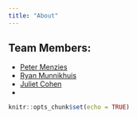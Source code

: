 ```yaml
---
title: "About"
---
```


## Team Members:

- [Peter Menzies](https://github.com/petermenzies)  
- [Ryan Munnikhuis](https://github.com/RyanMunnikhuis)  
- [Juliet Cohen](https://github.com/julietcohen)
- 

```r
knitr::opts_chunk$set(echo = TRUE)
```
